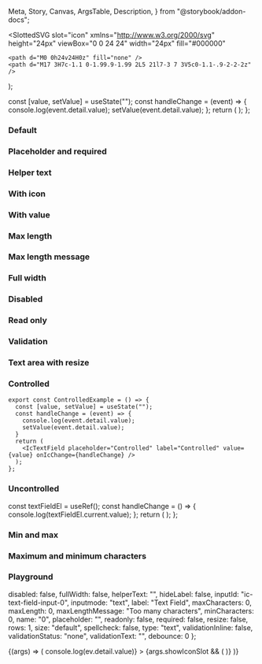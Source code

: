   Meta,
  Story,
  Canvas,
  ArgsTable,
  Description,
} from "@storybook/addon-docs";

<Meta title="Text field" component={IcTextField} />

<Description markdown={readme} />

  <SlottedSVG 
    slot="icon"
    xmlns="http://www.w3.org/2000/svg"
    height="24px"
    viewBox="0 0 24 24"
    width="24px"
    fill="#000000"
  >
    <path d="M0 0h24v24H0z" fill="none" />
    <path d="M17 3H7c-1.1 0-1.99.9-1.99 2L5 21l7-3 7 3V5c0-1.1-.9-2-2-2z" />
  </SlottedSVG>  
);

  const [value, setValue] = useState("");
  const handleChange = (event) => {
    console.log(event.detail.value);
    setValue(event.detail.value);
  };
  return (
    <IcTextField
      placeholder="Controlled"
      label="Controlled"
      value={value}
      onIcChange={handleChange}
    />
  );
};

### Default

<Canvas>
  <Story name="Default">
    <IcTextField label="What is your favourite coffee?" />
    <IcTextField rows="6" label="What is your favourite coffee?" />
  </Story>
</Canvas>

### Placeholder and required

<Canvas>
  <Story name="Placeholder and required">
    <IcTextField
      label="What is your favourite coffee?"
      required
      placeholder="Placeholder"
    />
    <IcTextField
      rows="6"
      label="What is your favourite coffee?"
      required
      placeholder="Placeholder"
    />
  </Story>
</Canvas>

### Helper text

<Canvas>
  <Story name="Helper text">
    <IcTextField
      label="What is your favourite coffee?"
      required
      placeholder="Placeholder"
      helperText="Such as Arabica, Robusta or Liberica"
    />
    <IcTextField
      rows="6"
      label="What is your favourite coffee?"
      required
      placeholder="Placeholder"
      helperText="Such as Arabica, Robusta or Liberica"
    />
  </Story>
</Canvas>

### With icon

<Canvas>
  <Story name="With icon">
    <IcTextField
      label="What is your favourite coffee?"
      required
      placeholder="Placeholder"
      helperText="Such as Arabica, Robusta or Liberica"
    >
      <SlottedIcon />
    </IcTextField>
    <IcTextField
      rows="6"
      label="What is your favourite coffee?"
      required
      placeholder="Placeholder"
      helperText="Such as Arabica, Robusta or Liberica"
    >
      <SlottedIcon />
    </IcTextField>
  </Story>
</Canvas>

### With value

<Canvas>
  <Story name="With value">
    <IcTextField
      value="Arabica"
      label="What is your favourite coffee?"
      required
      placeholder="Placeholder"
      helperText="Such as Arabica, Robusta or Liberica"
    >
      <SlottedIcon />
    </IcTextField>
    <IcTextField
      rows="6"
      value="Arabica"
      label="What is your favourite coffee?"
      required
      placeholder="Placeholder"
      helperText="Such as Arabica, Robusta or Liberica"
    >
      <SlottedIcon />
    </IcTextField>
  </Story>
</Canvas>

### Max length

<Canvas>
  <Story name="Max length">
    <IcTextField
      maxLength="25"
      value="Arabica"
      label="What is your favourite coffee?"
      required
      placeholder="Placeholder"
      helperText="Such as Arabica, Robusta or Liberica"
    />
    <IcTextField
      rows="6"
      maxLength="25"
      value="Arabica"
      label="What is your favourite coffee?"
      required
      placeholder="Placeholder"
      helperText="Such as Arabica, Robusta or Liberica"
    />
  </Story>
</Canvas>

### Max length message

<Canvas>
  <Story name="Max length message">
    <IcTextField
      maxLength="25"
      value="Arabica"
      label="What is your favourite coffee?"
      required
      placeholder="Placeholder"
      helperText="Such as Arabica, Robusta or Liberica"
      maxLengthMessage="You have exceeded the maximum length"
    />
    <IcTextField
      rows="6"
      maxLength="25"
      value="Arabica"
      label="What is your favourite coffee?"
      required
      placeholder="Placeholder"
      helperText="Such as Arabica, Robusta or Liberica"
      maxLengthMessage="You have exceeded the maximum length"
    />
  </Story>
</Canvas>

### Full width

<Canvas>
  <Story name="Full width">
    <IcTextField
      fullWidth="true"
      maxLength="25"
      value="Arabica"
      label="What is your favourite coffee?"
      required
      placeholder="Placeholder"
      helperText="Such as Arabica, Robusta or Liberica"
    />
    <IcTextField
      fullWidth="true"
      true="6"
      maxLength="25"
      value="Arabica"
      label="What is your favourite coffee?"
      required
      placeholder="Placeholder"
      helperText="Such as Arabica, Robusta or Liberica"
    />
  </Story>
</Canvas>

### Disabled

<Canvas>
  <Story name="Disabled">
    <IcTextField
      disabled
      maxLength="25"
      value="Arabica"
      label="What is your favourite coffee?"
      required
      placeholder="Placeholder"
      helperText="Such as Arabica, Robusta or Liberica"
    />
    <IcTextField
      rows="6"
      disabled
      maxLength="25"
      value="Arabica"
      label="What is your favourite coffee?"
      required
      placeholder="Placeholder"
      helperText="Such as Arabica, Robusta or Liberica"
    />
  </Story>
</Canvas>

### Read only

<Canvas>
  <Story name="Read only">
    <IcTextField
      readonly
      maxLength="25"
      value="Arabica"
      label="What is your favourite coffee?"
      required
      placeholder="Placeholder"
      helperText="Such as Arabica, Robusta or Liberica"
    />
    <IcTextField
      rows="6"
      readonly
      maxLength="25"
      value="Arabica"
      label="What is your favourite coffee?"
      required
      placeholder="Placeholder"
      helperText="Such as Arabica, Robusta or Liberica"
    />
  </Story>
</Canvas>

### Validation

<Canvas>
  <Story name="Validation">
    <IcTextField
      maxLength="25"
      value="Arabica"
      label="What is your favourite coffee?"
      required
      helperText="Such as Arabica, Robusta or Liberica"
      validationStatus="success"
      validationText="Good choice!"
    >
      <SlottedIcon />
    </IcTextField>
    <IcTextField
      rows="6"
      maxLength="25"
      value="Arabica"
      label="What is your favourite coffee?"
      required
      helperText="Such as Arabica, Robusta or Liberica"
      validationStatus="success"
      validationText="Good choice!"
    >
      <SlottedIcon />
    </IcTextField>
    <IcTextField
      maxLength="25"
      value="Arabica"
      label="What is your favourite coffee?"
      required
      helperText="Such as Arabica, Robusta or Liberica"
      validationStatus="success"
      validationText="Good choice!"
      validationInline
    >
      <SlottedIcon />
    </IcTextField>
    <IcTextField
      maxLength="25"
      size="small"
      value="Arabica"
      label="What is your favourite coffee?"
      required
      helperText="Such as Arabica, Robusta or Liberica"
      validationStatus="success"
      validationText="Good choice!"
      validationInline
    >
      <SlottedIcon />
    </IcTextField>
    <IcTextField
      maxLength="25"
      value="Arabica"
      label="What is your favourite coffee?"
      required
      helperText="Such as Arabica, Robusta or Liberica"
      validationStatus="warning"
      validationText="A very long warning message to test if wrapping works"
    >
      <SlottedIcon />
    </IcTextField>
    <IcTextField
      rows="6"
      maxLength="25"
      value="Arabica"
      label="What is your favourite coffee?"
      required
      helperText="Such as Arabica, Robusta or Liberica"
      validationStatus="warning"
      validationText="A very long warning message to test if wrapping works"
    >
      <SlottedIcon />
    </IcTextField>
    <IcTextField
      maxLength="25"
      value="Tea"
      label="What is your favourite coffee?"
      required
      helperText="Such as Arabica, Robusta or Liberica"
      validationStatus="error"
      validationText="Now it has really gone to (coffee) pot"
    >
      <SlottedIcon />
    </IcTextField>
    <IcTextField
      rows="6"
      maxLength="25"
      value="Tea"
      label="What is your favourite coffee?"
      required
      helperText="Such as Arabica, Robusta or Liberica"
      validationStatus="error"
      validationText="Now it has really gone to (coffee) pot"
    >
      <SlottedIcon />
    </IcTextField>
    <IcTextField
      validationStatus="error"
      validationText="now it has really gone to (coffee) pot"
      value="6"
      inputmode="numeric"
      label="How many coffees do you want?"
      helperText="Our coffee machines have a maximum capacity of 4 coffees at a time."
      type="number"
      min="1"
      max="4"
      required
    >
      <SlottedIcon />
    </IcTextField>
    <IcTextField
      validationStatus="error"
      validationText="now it has really gone to (coffee) pot"
      value="0"
      inputmode="numeric"
      label="How many coffees do you want?"
      helperText="Our coffee machines have a maximum capacity of 4 coffees at a time."
      type="number"
      min="1"
      max="4"
      required
    >
      <SlottedIcon />
    </IcTextField>
    <IcTextField
      validationStatus="error"
      validationText="I'm not familiar with this type of coffee"
      validationInlineInternal="true"
      value="Milkshake"
      label="What is your favourite coffee?"
      required
      hideLabel
      size="small"
      placeholder="Placeholder"
      helperText="Such as Arabica, Robusta or Liberica"
    >
      <SlottedIcon />
    </IcTextField>
  </Story>
</Canvas>

### Text area with resize

<Canvas>
  <Story name="Text area with resize">
    <IcTextField
      rows="6"
      maxLength="25"
      value="Arabica"
      label="What is your favourite coffee?"
      required
      placeholder="Placeholder"
      helperText="Such as Arabica, Robusta or Liberica"
      resize
      size="small"
    />
  </Story>
</Canvas>

### Controlled

```
export const ControlledExample = () => {
  const [value, setValue] = useState("");
  const handleChange = (event) => {
    console.log(event.detail.value);
    setValue(event.detail.value);
  }
  return (
    <IcTextField placeholder="Controlled" label="Controlled" value={value} onIcChange={handleChange} />
  );
};
```

<Canvas>
  <Story name="Controlled">
    <ControlledExample />
  </Story>
</Canvas>

### Uncontrolled

  const textFieldEl = useRef();
  const handleChange = () => {
    console.log(textFieldEl.current.value);
  };
  return (
    <IcTextField
      ref={textFieldEl}
      placeholder="Uncontrolled"
      label="Uncontrolled"
      onIcChange={handleChange}
    />
  );
};

<Canvas>
  <Story name="Uncontrolled">
    <Uncontrolled />
  </Story>
</Canvas>

### Min and max

<Canvas>
  <Story name="Min and max">
    <IcTextField
      inputmode="numeric"
      label="How many coffees do you want?"
      type="number"
      min={1}
      max={4}
      helperText="Our coffee machines have a maximum capacity of 4 coffees at a time."
    />
  </Story>
</Canvas>

### Maximum and minimum characters

<Canvas>
  <Story
    name="Maximum and minimum characters"
    parameters={{ loki: { skip: true } }}
  >
    <IcTextField
      max-characters={2}
      label="What is your favourite coffee?"
      helper-text="Short answers only."
    ></IcTextField>
    <IcTextField
      min-characters={3}
      label="What is your favourite coffee?"
      helper-text="Long answer please."
    ></IcTextField>
  </Story>
</Canvas>

### Playground

  disabled: false,
  fullWidth: false,
  helperText: "",
  hideLabel: false,
  inputId: "ic-text-field-input-0",
  inputmode: "text",
  label: "Text Field",
  maxCharacters: 0,
  maxLength: 0,
  maxLengthMessage: "Too many characters",
  minCharacters: 0,
  name: "0",
  placeholder: "",
  readonly: false,
  required: false,
  resize: false,
  rows: 1,
  size: "default",
  spellcheck: false,
  type: "text",
  validationInline: false,
  validationStatus: "none",
  validationText: "",
  debounce: 0
};

<Canvas>
  <Story
    args={defaultArgs}
    argTypes={{
      inputmode: {
        options: ["none", "text", "tel", "url", "email", "numeric", "decimal", "search"],
        control: { type: "select" }
      },
      size: {
        options: ["default", "small"],
        control: { type: "inline-radio" }
      },
      type: {
        options: ["email", "password", "tel", "text", "url", "number", "search"],
        control: { type: "select" }
      },
      validationStatus: {
        options: ["warning", "error", "success", "none"],
        mapping: {
          "warning": "warning",
          "error": "error",
          "success": "success",
          "none": ""
        },
        control: { type: "select" }
      },
      showIconSlot: {
        control: { type: "boolean" }
      }
    }}
    name="Playground"
  >
    {(args) => (
      <IcTextField 
        label={args.label}
        disabled={args.disabled}
        fullWidth={args.fullWidth}
        helperText={args.helperText}
        hideLabel={args.hideLabel}
        inputId={args.inputId}
        inputmode={args.inputmode}
        max={args.max}
        maxCharacters={args.maxCharacters}
        maxLength={args.maxLength}
        maxLengthMessage={args.maxLengthMessage}
        min={args.min}
        minCharacters={args.minCharacters}
        name={args.name}
        placeholder={args.placeholder}
        readonly={args.readonly}
        required={args.required}
        resize={args.resize}
        rows={args.rows}
        size={args.size}
        spellcheck={args.spellcheck}
        type={args.type}
        validationInline={args.validationInline}
        validationStatus={args.validationStatus}
        validationText={args.validationText}
        debounce={args.debounce}
        onIcChange={(ev) => console.log(ev.detail.value)}
      >
        {args.showIconSlot && (
          <SlottedSVG 
            slot="icon"
            xmlns="http://www.w3.org/2000/svg"
            height="24px"
            viewBox="0 0 24 24"
            width="24px"
            fill="#000000"
          >
            <path d="M0 0h24v24H0z" fill="none" />
            <path d="M17 3H7c-1.1 0-1.99.9-1.99 2L5 21l7-3 7 3V5c0-1.1-.9-2-2-2z" />
          </SlottedSVG>  
        )}
      </IcTextField>
    )}
  </Story>
</Canvas>
